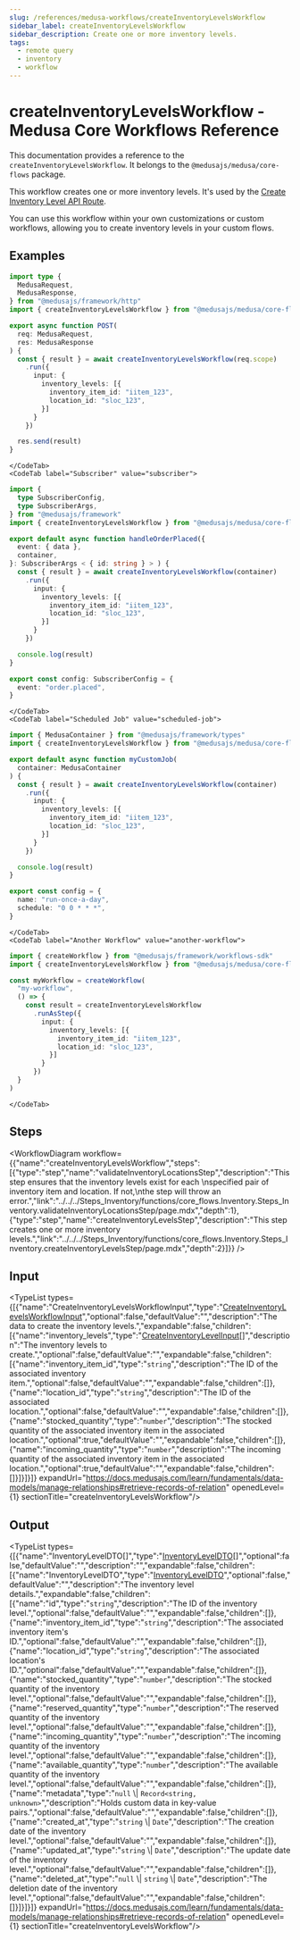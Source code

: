 ```yaml
---
slug: /references/medusa-workflows/createInventoryLevelsWorkflow
sidebar_label: createInventoryLevelsWorkflow
sidebar_description: Create one or more inventory levels.
tags:
  - remote query
  - inventory
  - workflow
---
```



# createInventoryLevelsWorkflow - Medusa Core Workflows Reference

This documentation provides a reference to the `createInventoryLevelsWorkflow`. It belongs to the `@medusajs/medusa/core-flows` package.

This workflow creates one or more inventory levels. It's used by the
[Create Inventory Level API Route](https://docs.medusajs.com/api/admin#inventory-items\_postinventoryitemsidlocationlevels).

You can use this workflow within your own customizations or custom workflows, allowing you
to create inventory levels in your custom flows.

<SourceCodeLink link="https://github.com/medusajs/medusa/blob/402a5c3cd48a84bacc35c599da7bcd8ba4d2af27/packages/core/core-flows/src/inventory/workflows/create-inventory-levels.ts#L47" />

## Examples

<CodeTabs group="workflow-exection">
    <CodeTab label="API Route" value="api-route">
    
```ts title="src/api/workflow/route.ts"
import type {
  MedusaRequest,
  MedusaResponse,
} from "@medusajs/framework/http"
import { createInventoryLevelsWorkflow } from "@medusajs/medusa/core-flows"

export async function POST(
  req: MedusaRequest,
  res: MedusaResponse
) {
  const { result } = await createInventoryLevelsWorkflow(req.scope)
    .run({
      input: {
        inventory_levels: [{
          inventory_item_id: "iitem_123",
          location_id: "sloc_123",
        }]
      }
    })

  res.send(result)
}
```

    </CodeTab>
    <CodeTab label="Subscriber" value="subscriber">
    
```ts title="src/subscribers/order-placed.ts"
import {
  type SubscriberConfig,
  type SubscriberArgs,
} from "@medusajs/framework"
import { createInventoryLevelsWorkflow } from "@medusajs/medusa/core-flows"

export default async function handleOrderPlaced({
  event: { data },
  container,
}: SubscriberArgs < { id: string } > ) {
  const { result } = await createInventoryLevelsWorkflow(container)
    .run({
      input: {
        inventory_levels: [{
          inventory_item_id: "iitem_123",
          location_id: "sloc_123",
        }]
      }
    })

  console.log(result)
}

export const config: SubscriberConfig = {
  event: "order.placed",
}
```

    </CodeTab>
    <CodeTab label="Scheduled Job" value="scheduled-job">
    
```ts title="src/jobs/message-daily.ts"
import { MedusaContainer } from "@medusajs/framework/types"
import { createInventoryLevelsWorkflow } from "@medusajs/medusa/core-flows"

export default async function myCustomJob(
  container: MedusaContainer
) {
  const { result } = await createInventoryLevelsWorkflow(container)
    .run({
      input: {
        inventory_levels: [{
          inventory_item_id: "iitem_123",
          location_id: "sloc_123",
        }]
      }
    })

  console.log(result)
}

export const config = {
  name: "run-once-a-day",
  schedule: "0 0 * * *",
}
```

    </CodeTab>
    <CodeTab label="Another Workflow" value="another-workflow">
    
```ts title="src/workflows/my-workflow.ts"
import { createWorkflow } from "@medusajs/framework/workflows-sdk"
import { createInventoryLevelsWorkflow } from "@medusajs/medusa/core-flows"

const myWorkflow = createWorkflow(
  "my-workflow",
  () => {
    const result = createInventoryLevelsWorkflow
      .runAsStep({
        input: {
          inventory_levels: [{
            inventory_item_id: "iitem_123",
            location_id: "sloc_123",
          }]
        }
      })
  }
)
```

    </CodeTab>
  </CodeTabs>

## Steps

<WorkflowDiagram workflow={{"name":"createInventoryLevelsWorkflow","steps":[{"type":"step","name":"validateInventoryLocationsStep","description":"This step ensures that the inventory levels exist for each \nspecified pair of inventory item and location. If not,\nthe step will throw an error.","link":"../../../Steps_Inventory/functions/core_flows.Inventory.Steps_Inventory.validateInventoryLocationsStep/page.mdx","depth":1},{"type":"step","name":"createInventoryLevelsStep","description":"This step creates one or more inventory levels.","link":"../../../Steps_Inventory/functions/core_flows.Inventory.Steps_Inventory.createInventoryLevelsStep/page.mdx","depth":2}]}} />

## Input

<TypeList types={[{"name":"CreateInventoryLevelsWorkflowInput","type":"[CreateInventoryLevelsWorkflowInput](../../../../interfaces/core_flows.CreateInventoryLevelsWorkflowInput/page.mdx)","optional":false,"defaultValue":"","description":"The data to create the inventory levels.","expandable":false,"children":[{"name":"inventory_levels","type":"[CreateInventoryLevelInput](../../../../../types/InventoryTypes/interfaces/types.InventoryTypes.CreateInventoryLevelInput/page.mdx)[]","description":"The inventory levels to create.","optional":false,"defaultValue":"","expandable":false,"children":[{"name":"inventory_item_id","type":"`string`","description":"The ID of the associated inventory item.","optional":false,"defaultValue":"","expandable":false,"children":[]},{"name":"location_id","type":"`string`","description":"The ID of the associated location.","optional":false,"defaultValue":"","expandable":false,"children":[]},{"name":"stocked_quantity","type":"`number`","description":"The stocked quantity of the associated inventory item in the associated location.","optional":true,"defaultValue":"","expandable":false,"children":[]},{"name":"incoming_quantity","type":"`number`","description":"The incoming quantity of the associated inventory item in the associated location.","optional":true,"defaultValue":"","expandable":false,"children":[]}]}]}]} expandUrl="https://docs.medusajs.com/learn/fundamentals/data-models/manage-relationships#retrieve-records-of-relation" openedLevel={1} sectionTitle="createInventoryLevelsWorkflow"/>

## Output

<TypeList types={[{"name":"InventoryLevelDTO[]","type":"[InventoryLevelDTO](../../../../../types/InventoryTypes/interfaces/types.InventoryTypes.InventoryLevelDTO/page.mdx)[]","optional":false,"defaultValue":"","description":"","expandable":false,"children":[{"name":"InventoryLevelDTO","type":"[InventoryLevelDTO](../../../../../types/InventoryTypes/interfaces/types.InventoryTypes.InventoryLevelDTO/page.mdx)","optional":false,"defaultValue":"","description":"The inventory level details.","expandable":false,"children":[{"name":"id","type":"`string`","description":"The ID of the inventory level.","optional":false,"defaultValue":"","expandable":false,"children":[]},{"name":"inventory_item_id","type":"`string`","description":"The associated inventory item's ID.","optional":false,"defaultValue":"","expandable":false,"children":[]},{"name":"location_id","type":"`string`","description":"The associated location's ID.","optional":false,"defaultValue":"","expandable":false,"children":[]},{"name":"stocked_quantity","type":"`number`","description":"The stocked quantity of the inventory level.","optional":false,"defaultValue":"","expandable":false,"children":[]},{"name":"reserved_quantity","type":"`number`","description":"The reserved quantity of the inventory level.","optional":false,"defaultValue":"","expandable":false,"children":[]},{"name":"incoming_quantity","type":"`number`","description":"The incoming quantity of the inventory level.","optional":false,"defaultValue":"","expandable":false,"children":[]},{"name":"available_quantity","type":"`number`","description":"The available quantity of the inventory level.","optional":false,"defaultValue":"","expandable":false,"children":[]},{"name":"metadata","type":"`null` \\| `Record<string, unknown>`","description":"Holds custom data in key-value pairs.","optional":false,"defaultValue":"","expandable":false,"children":[]},{"name":"created_at","type":"`string` \\| `Date`","description":"The creation date of the inventory level.","optional":false,"defaultValue":"","expandable":false,"children":[]},{"name":"updated_at","type":"`string` \\| `Date`","description":"The update date of the inventory level.","optional":false,"defaultValue":"","expandable":false,"children":[]},{"name":"deleted_at","type":"`null` \\| `string` \\| `Date`","description":"The deletion date of the inventory level.","optional":false,"defaultValue":"","expandable":false,"children":[]}]}]}]} expandUrl="https://docs.medusajs.com/learn/fundamentals/data-models/manage-relationships#retrieve-records-of-relation" openedLevel={1} sectionTitle="createInventoryLevelsWorkflow"/>
